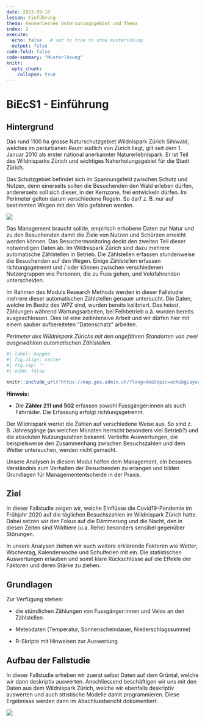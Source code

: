 ```yaml
---
date: 2023-09-18
lesson: Einführung
thema: Kennenlernen Untersunungsgebiet und Thema
index: 2
execute: 
  echo: false   # set to true to show musterlösung
  output: false
code-fold: false
code-summary: "Musterlösung"
knitr:
  opts_chunk: 
    collapse: true
---
```


# BiEcS1 - Einführung

## Hintergrund

Das rund 1100 ha grosse Naturschutzgebiet Wildnispark Zürich Sihlwald, welches im periurbanen Raum südlich von Zürich liegt, gilt seit dem 1. Januar 2010 als erster national anerkannter Naturerlebnispark. Er ist Teil des Wildnisparks Zürich und wichtiges Naherholungsgebiet für die Stadt Zürich.

Das Schutzgebiet befindet sich im Spannungsfeld zwischen Schutz und Nutzen, denn einerseits sollen die Besuchenden den Wald erleben dürfen, andererseits soll sich dieser, in der Kernzone, frei entwickeln dürfen. Im Perimeter gelten darum verschiedene Regeln. So darf z. B. nur auf bestimmten Wegen mit den Velo gefahren werden. 

![](images/Perimeter.png)

Das Management braucht solide, empirisch erhobene Daten zur Natur und zu den Besuchenden damit die Ziele von Nutzen und Schürzen erreicht werden können. Das Besuchermonitoring deckt den zweiten Teil dieser notwendigen Daten ab. Im Wildnispark Zürich sind dazu mehrere automatische Zählstellen in Betrieb. Die Zählstellen erfassen stundenweise die Besuchenden auf den Wegen. Einige Zählstellen erfassen richtungsgetrennt und / oder können zwischen verschiedenen Nutzergruppen wie Personen, die zu Fuss gehen, und Velofahrenden unterscheiden.

Im Rahmen des Moduls Research Methods werden in dieser Fallstudie mehrere dieser automatischen Zählstellen genauer untersucht. Die Daten, welche im Besitz des WPZ sind, wurden bereits kalibriert. Das heisst, Zählungen während Wartungsarbeiten, bei Felhbetrieb o.ä.  wurden bereits ausgeschlossen. Dies ist eine zeitintensive Arbeit und wir dürfen hier mit einem sauber aufbereiteten "Datenschatz" arbeiten.

_Perimeter des Wildnispark Zürichs mit den ungefähren Standorten von zwei ausgewählten automatischen Zählstellen._

```r
#| label: mapgeo
#| fig.align: center
#| fig.cap: ''
#| echo: false

knitr::include_url("https://map.geo.admin.ch/?lang=de&topic=ech&bgLayer=ch.swisstopo.pixelkarte-grau&layers=ch.bafu.schutzgebiete-paerke_nationaler_bedeutung_perimeter,KML%7C%7Chttps:%2F%2Fpublic.geo.admin.ch%2Fapi%2Fkml%2Ffiles%2Fx41hLcDcT_64Xn3Wt_UajQ&E=2684727.07&N=1235631.69&zoom=7&layers_opacity=0.35,1", height = "1000px")
```

__Hinweis:__ 

- Die __Zähler 211 und 502__ erfassen sowohl Fussgänger:innen als auch Fahrräder. Die Erfassung erfolgt richtungsgetrennt.

Der Wildnispark wertet die Zahlen auf verschiedene Weise aus. So sind z. B. Jahresgänge (an welchen Monaten herrscht besonders viel Betrieb?) und die absoluten Nutzungszahlen bekannt. Vertiefte Auswertungen, die beispielsweise den Zusammenhang zwischen Besuchszahlen und dem Wetter untersuchen, werden nicht gemacht.

Unsere Analysen in diesem Modul helfen dem Management, ein besseres Verständnis zum Verhalten der Besuchenden zu erlangen und bilden Grundlagen für Managemententscheide in der Praxis.

## Ziel

In dieser Fallstudie zeigen wir, welche Einflüsse die Covid19-Pandemie im Frühjahr 2020 auf die täglichen Besuchszahlen im Wildnispark Zürich hatte. Dabei setzen wir den Fokus auf die Dämmerung und die Nacht, den in diesen Zeiten sind Wildtiere (u.a. Rehe) besonders sensibel gegenüber Störungen.

In unsere Analysen ziehen wir auch weitere erklärende Faktoren wie Wetter, Wochentag, Kalenderwoche und Schulferien mit ein. Die statistischen Auswertungen erlauben und somit klare Rückschlüsse auf die Effekte der Faktoren und deren Stärke zu ziehen.

## Grundlagen

Zur Verfügung stehen:

-	die stündlichen Zählungen von Fussgänger:innen und Velos an den Zählstellen

-	Meteodaten (Temperatur, Sonnenscheindauer, Niederschlagssumme)

- R-Skripte mit Hinweisen zur Auswertung

## Aufbau der Fallstudie

In dieser Fallstudie erheben wir zuerst selbst Daten auf dem Grüntal, welche wir dann deskriptiv auswerten. Anschliessend beschäftigen wir uns mit den Daten aus dem Wildnispark Zürich, welche wir ebenfalls deskriptiv auswerten und auch sttistische Modelle damit programmieren. Diese Ergebnisse werden dann im Abschlussbericht dokumentiert.

![](images/Aufbau_Fallstudie_Profil_S.png)

